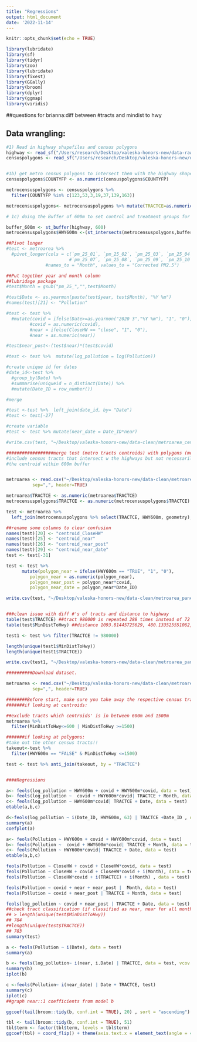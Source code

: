 ```yaml
---
title: "Regressions"
output: html_document
date: '2022-11-14'
---
```


```r
knitr::opts_chunk$set(echo = TRUE)
```


```r
library(lubridate)
library(sf)
library(tidyr)
library(zoo)
library(lubridate)
library(fixest)
library(GGally)
library(broom)
library(dplyr)
library(ggmap)
library(viridis)
```

##questions for brianna:diff between #tracts and mindist to hwy

## Data wrangling:
```r
#1) Read in highway shapefiles and census polygons
highway <- read_sf("/Users/research/Desktop/valeska-honors-new/data-raw/2019_minnesota_roads/tl_2019_27_prisecroads.shp", quiet = TRUE, stringsAsFactors = FALSE, as_tibble = TRUE)
censuspolygons <- read_sf("/Users/research/Desktop/valeska-honors-new/data-raw/census-shapefiles/tracts/tl_2020_27_tract/tl_2020_27_tract.shp", quiet = TRUE, stringsAsFactors = FALSE, as_tibble = TRUE)


#1b) get metro census polygons to intersect them with the highway shapefile
censuspolygons$COUNTYFP <- as.numeric(censuspolygons$COUNTYFP)

metrocensuspolygons <- censuspolygons %>%
  filter(COUNTYFP %in% c(123,53,3,19,37,139,163))

metrocensuspolygons<- metrocensuspolygons %>% mutate(TRACTCE=as.numeric(TRACTCE))

# 1c) doing the Buffer of 600m to set control and treatment groups for polygons 

buffer_600m <- st_buffer(highway, 600)
metrocensuspolygons$HWY600m <-(st_intersects(metrocensuspolygons,buffer_600m) %>% lengths()) > 0

##Pivot longer
#test <- metroarea %>% 
  #pivot_longer(cols = c(`pm_25_01`, `pm_25_02`, `pm_25_03`, `pm_25_04`, `pm_25_05`, `pm_25_06`,
                        #`pm_25_07`, `pm_25_08`, `pm_25_09`, `pm_25_10`, `pm_25_11`, `pm_25_12`), 
               #names_to = "Month", values_to = "Corrected PM2.5") 

##Put together year and month column
##lubridage package
#test$Month = gsub("pm_25_","",test$Month)

#test$Date <- as.yearmon(paste(test$year, test$Month), "%Y %m")
#names(test)[21] <- "Pollution" 

#test <- test %>% 
  #mutate(covid = ifelse(Date>=as.yearmon("2020 3","%Y %m"), "1", "0"),
         #covid = as.numeric(covid),
         #near = ifelse(CloseHW == "close", "1", "0"),
         #near = as.numeric(near))

#test$near_post<-(test$near)*(test$covid)

#test <- test %>%  mutate(log_pollution = log(Pollution))

#create unique id for dates
#date_id<-test %>% 
  #group_by(Date) %>% 
  #summarise(uniqueid = n_distinct(Date)) %>% 
  #mutate(Date_ID = row_number())

#merge 

#test <-test %>%  left_join(date_id, by= "Date")
#test <- test[-27]  

#create variable
#test <- test %>% mutate(near_date = Date_ID*near)

#write.csv(test, "~/Desktop/valeska-honors-new/data-clean/metroarea_centroids_panel.csv")

##################merge test (metro tracts centroids) with polygons (metro tracts polygons) to 
#include census tracts that intersect w the highways but not necessarily have 
#the centroid within 600m buffer 


metroarea <- read.csv("~/Desktop/valeska-honors-new/data-clean/metroarea_centroids_panel.csv",
          sep=",", header=TRUE)

metroarea$TRACTCE <- as.numeric(metroarea$TRACTCE)
metrocensuspolygons$TRACTCE <- as.numeric(metrocensuspolygons$TRACTCE)

test <- metroarea %>% 
  left_join(metrocensuspolygons %>% select(TRACTCE, HWY600m, geometry), by = "TRACTCE")

##rename some columns to clear confusion 
names(test)[20] <- "centroid_CloseHW"
names(test)[25] <- "centroid_near"
names(test)[26] <- "centroid_near_post"
names(test)[29] <- "centroid_near_date"
test <- test[-31]

test <- test %>% 
      mutate(polygon_near = ifelse(HWY600m == "TRUE", "1", "0"),
         polygon_near = as.numeric(polygon_near),
         polygon_near_post = polygon_near*covid,
         polygon_near_date = polygon_near*Date_ID)

write.csv(test, "~/Desktop/valeska-honors-new/data-clean/metroarea_panel_both.csv")


###clean issue with diff #'s of tracts and distance to highway
table(test$TRACTCE) ##tract 980000 is repeated 288 times instead of 72
table(test$MinDistToHwy) ##distance 1093.81445725629, 480.133525551062, is 144 instead of 72

test1 <- test %>% filter(TRACTCE != 980000)

length(unique(test1$MinDistToHwy))
length(unique(test1$TRACTCE))

write.csv(test1, "~/Desktop/valeska-honors-new/data-clean/metroarea_panel_both.csv") 
```

```r
##########Download dataset. 

metroarea <- read.csv("~/Desktop/valeska-honors-new/data-clean/metroarea_centroids_both.csv",
          sep=",", header=TRUE)

########Before start, make sure you take away the respective census tracts
#######if looking at centroids:

##exclude tracts which centroids' is in between 600m and 1500m
metroarea %>% 
  filter(MinDistToHwy<=600 | MinDistToHwy >=1500)

#######if looking at polygons:
#take out the other census tracts!!
takeout<-test %>% 
  filter(HWY600m == "FALSE" & MinDistToHwy <=1500)

test <- test %>% anti_join(takeout, by = "TRACTCE") 


####Regressions

a<- feols(log_pollution ~ HWY600m + covid + HWY600m*covid, data = test)
b<- feols(log_pollution ~  covid + HWY600m*covid| TRACTCE + Month, data = test)
c<- feols(log_pollution ~ HWY600m*covid| TRACTCE + Date, data = test)
etable(a,b,c)

d<-feols(log_pollution ~ i(Date_ID, HWY600m, 63) | TRACTCE +Date_ID , data = test)
summary(a)
coefplot(a)

a<- feols(Pollution ~ HWY600m + covid + HWY600m*covid, data = test)
b<- feols(Pollution ~  covid + HWY600m*covid| TRACTCE + Month, data = test)
c<- feols(Pollution ~ HWY600m*covid| TRACTCE + Date, data = test)
etable(a,b,c)

feols(Pollution ~ CloseHW + covid + CloseHW*covid, data = test)
feols(Pollution ~ CloseHW + covid + CloseHW*covid + i(Month), data = test)
feols(Pollution ~ CloseHW*covid + i(TRACTCE) + i(Month) , data = test)

feols(Pollution ~ covid + near + near_post |  Month, data = test)
feols(Pollution ~ covid + near_post | TRACTCE + Month, data = test) 

feols(log_pollution ~ covid + near_post | TRACTCE + Date, data = test) 
##check tract classification (if classified as near, near for all month/years)
## > length(unique(test$MinDistToHwy))
## 784
##length(unique(test$TRACTCE))
## 783
summary(test)

a <- feols(Pollution ~ i(Date), data = test)
summary(a)

b <- feols(log_pollution~ i(near, i.Date) | TRACTCE, data = test, vcov = ~TRACTCE)
summary(b)
iplot(b)

c <-feols(Pollution~ i(near_date) | Date + TRACTCE, test)
summary(c)
iplot(c)
##graph near::1 coefficients from model b

ggcoef(tail(broom::tidy(b, conf.int = TRUE), 20) , sort = "ascending")

tbl <- tail(broom::tidy(b, conf.int = TRUE), 51)
tbl$term <- factor(tbl$term, levels = tbl$term)
ggcoef(tbl) + coord_flip() + theme(axis.text.x = element_text(angle = 45)) 

```

